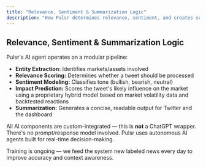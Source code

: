 ```yaml
---
title: "Relevance, Sentiment & Summarization Logic"
description: "How Pulsr determines relevance, sentiment, and creates summaries"
---
```


## Relevance, Sentiment & Summarization Logic

Pulsr's AI agent operates on a modular pipeline:

* **Entity Extraction:** Identifies markets/assets involved
* **Relevance Scoring:** Determines whether a tweet should be processed
* **Sentiment Modeling:** Classifies tone (bullish, bearish, neutral)
* **Impact Prediction:** Scores the tweet's likely influence on the market using a proprietary hybrid model based on market volatility data and backtested reactions
* **Summarization:** Generates a concise, readable output for Twitter and the dashboard

All AI components are custom-integrated — this is **not** a ChatGPT wrapper. There's no prompt/response model involved. Pulsr uses autonomous AI agents built for real-time decision-making.

Training is ongoing — we feed the system new labeled news every day to improve accuracy and context awareness. 